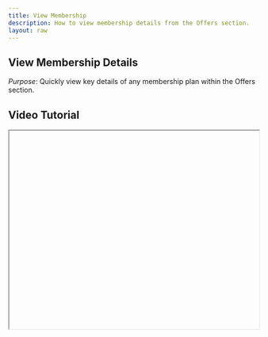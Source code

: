 ```yaml
---
title: View Membership
description: How to view membership details from the Offers section.
layout: raw
---
```



<div className="mdx-content">

## View Membership Details

 

*Purpose*: Quickly view key details of any membership plan within the Offers section.

## Video Tutorial



<iframe
  width="100%"
  height="400"
  title="View Membership Details Tutorial"
  allowFullScreen
  className="rounded-lg"
/>

---

## Steps:



❶ **Go to Offers > Membership**  
Navigate to the **Offers** section, then click on **Membership**.

❷ **Click the Membership Name**  
Find the membership you want and click on its **name** to open the detail page.

❸ **Review the Sections**  
View all the relevant details including:
- **Basic Info**
- **Pricing**
- **Venue**
- **Client Activity**

❹ **Exit the Details Page**  
Click the **Cancel** icon (top left or top right depending on your layout) to return to the membership list.

---

**Tip for First-Time Users**:  
Use this view to double-check all your setup before launching offers or sharing with clients.

<div className="space-y-4 mt-6">

<div className="my-10 border-t border-gray-200" />

## More questions about this


</div>
<div className="space-y-4 mt-6">
  <details className="bg-white rounded-md p-4 border border-gray-300">
  <summary
    className="font-medium text-base text-gray-900"
    style={{
      backgroundColor: 'transparent',
      outline: 'none',
      cursor: 'pointer',
      userSelect: 'none',
      listStyle: 'none',
    }}
  >Can I edit from this view?</summary>
   <p className="mt-2 text-sm text-gray-700">
      No, this view is for reference only. To make changes, go back and select the edit option.
    </p>
  </details>

  <details className="bg-white rounded-md p-4 border border-gray-300">
  <summary
    className="font-medium text-base text-gray-900"
    style={{
      backgroundColor: 'transparent',
      outline: 'none',
      cursor: 'pointer',
      userSelect: 'none',
      listStyle: 'none',
    }}
  >What happens if the details look wrong?</summary>
    <p className="mt-2 text-sm text-gray-700">
      You may want to contact your admin or check with the team who created the membership plan.
    </p>
  </details>
</div>
</div>

---

<div className="space-y-4 mt-6">

<div className="my-10 border-t border-gray-200" />

<div className="mdx-content mt-10">

Was this article helpful?

<div style={{ display: 'flex', gap: '1rem' }}>
  <button style={{ padding: '0.5rem', borderRadius: '9999px', backgroundColor: '#f0f0f0' }}>
    👍
  </button>
  <button style={{ padding: '0.5rem', borderRadius: '9999px', backgroundColor: '#f0f0f0' }}>
    👎
  </button>
</div>
</div>

---
</div>
